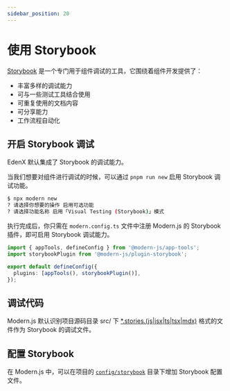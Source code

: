 ```yaml
---
sidebar_position: 20
---
```


# 使用 Storybook

[Storybook](https://storybook.js.org/) 是一个专门用于组件调试的工具，它围绕着组件开发提供了：

- 丰富多样的调试能力
- 可与一些测试工具结合使用
- 可重复使用的文档内容
- 可分享能力
- 工作流程自动化

## 开启 Storybook 调试

EdenX 默认集成了 Storybook 的调试能力。

当我们想要对组件进行调试的时候，可以通过 `pnpm run new` 启用 Storybook 调试功能。

```bash
$ npx modern new
? 请选择你想要的操作 启用可选功能
? 请选择功能名称 启用「Visual Testing (Storybook)」模式
```

执行完成后，你只需在 `modern.config.ts` 文件中注册 Modern.js 的 Storybook 插件，即可启用 Storybook 调试能力。

```ts title="modern.config.ts"
import { appTools, defineConfig } from '@modern-js/app-tools';
import storybookPlugin from '@modern-js/plugin-storybook';

export default defineConfig({
  plugins: [appTools(), storybookPlugin()],
});
```

## 调试代码

Modern.js 默认识别项目源码目录 src/ 下 [\*.stories.(js|jsx|ts|tsx|mdx)](/apis/app/hooks/src/stories.html) 格式的文件作为 Storybook 的调试文件。

## 配置 Storybook

在 Modern.js 中，可以在项目的 [`config/storybook`](/apis/app/hooks/config/storybook.html) 目录下增加 Storybook 配置文件。
